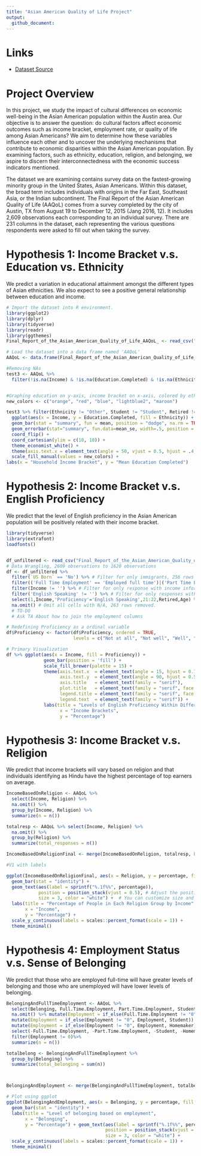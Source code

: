 ```yaml
---
title: "Asian American Quality of Life Project"
output:
  github_document:
---
```


# Links

- [Dataset Source](https://data.austintexas.gov/dataset/Final-Report-of-the-Asian-American-Quality-of-Life/hc5t-p62z)

# Project Overview
In this project, we study the impact of cultural differences on economic well-being in the Asian American population within the Austin area. Our objective is to answer the question: do cultural factors affect economic outcomes such as income bracket, employment rate, or quality of life among Asian Americans? We aim to determine how these variables influence each other and to uncover the underlying mechanisms that contribute to economic disparities within the Asian American population. By examining factors, such as ethnicity, education, religion, and belonging, we aspire to discern their interconnectedness with the economic success indicators mentioned. 

The dataset we are examining contains survey data on the fastest-growing minority group in the United States, Asian Americans. Within this dataset, the broad term includes individuals with origins in the Far East, Southeast Asia, or the Indian subcontinent. The Final Report of the Asian American Quality of Life (AAQoL) comes from a survey completed by the city of Austin, TX from August 19 to December 12, 2015 (Jang 2016, 12). It includes 2,609 observations each corresponding to an individual survey. There are 231 columns in the dataset, each representing the various questions respondents were asked to fill out when taking the survey.


# Hypothesis 1: Income Bracket v.s. Education vs. Ethnicity

We predict a variation in educational attainment amongst the different types of Asian ethnicities. We also expect to see a positive general relationship between education and income.

```r
# Import the dataset into R environment.
library(ggplot2)
library(dplyr)
library(tidyverse)
library(readr)
library(ggthemes)
Final_Report_of_the_Asian_American_Quality_of_Life_AAQoL_ <- read_csv("Final_Report_of_the_Asian_American_Quality_of_Life__AAQoL_.csv")

# Load the dataset into a data frame named 'AAQoL'
AAQoL <- data.frame(Final_Report_of_the_Asian_American_Quality_of_Life_AAQoL_)

#Removing NAs
test3 <- AAQoL %>%
  filter(!is.na(Income) & !is.na(Education.Completed) & !is.na(Ethnicity))


#Graphing education on y-axis, income bracket on x-axis, colored by ethnicity.
new_colors <- c("orange", "red", "blue", "lightblue2", "maroon")

test3 %>% filter(Ethnicity != "Other", Student != "Student", Retired != "Retired", Unemployed != "Unemployed") %>%
  ggplot(aes(x = Income, y = Education.Completed, fill = Ethnicity)) +
  geom_bar(stat = "summary", fun = mean, position = "dodge", na.rm = TRUE) +
  geom_errorbar(stat="summary", fun.data=mean_se, width=.5, position = position_dodge(width = 0.9))+
  coord_flip() +
  coord_cartesian(ylim = c(10, 18)) +
  theme_economist_white() +
  theme(axis.text.x = element_text(angle = 50, vjust = 0.5, hjust = .4, size = 9)) +
  scale_fill_manual(values = new_colors) +
labs(x = "Household Income Bracket", y = "Mean Education Completed")
```


# Hypothesis 2: Income Bracket v.s. English Proficiency 
We predict that the level of English proficiency in the Asian American population will be positively related with their income bracket.

```R

library(tidyverse)
library(extrafont)
loadfonts()


df_unfiltered <- read_csv("Final_Report_of_the_Asian_American_Quality_of_Life__AAQoL_.csv")
# Data Wrangling, 2609 observations to 1620 observations
df <- df_unfiltered %>%
  filter(`US Born` == 'No') %>% # Filter for only immigrants, 256 rows removed.
  filter(('Full Time Employment' == 'Employed full time')|('Part Time Employment' == 'Employed part time')|(Retired=='Retired')) %>%
  filter(Income != '') %>% # Filter for only response with income information, 167 rows removed
  filter('English Speaking' != '') %>% # Filter for only responses with proficiency information, 6 rows removed
  select(1,Income,'Proficiency'='English Speaking',21:22,Retired,Age) %>% # Select only relevant variables
  na.omit() # Omit all cells with N/A, 263 rows removed.
  # TO-DO
  # Ask TA About how to join the employment columns

# Redefining Proficiency as a ordinal variable
df$Proficiency <- factor(df$Proficiency, ordered = TRUE,
                         levels = c("Not at all", "Not well", "Well", "Very well"))

# Primary Visualization
df %>% ggplot(aes(x = Income, fill = Proficiency)) +
              geom_bar(position = 'fill') +
              scale_fill_brewer(palette = 15) +
              theme(axis.text.x  = element_text(angle = 15, hjust = 0.7, size = 8, family = 'serif'),
                    axis.text.y  = element_text(angle = 90, hjust = 0.5, family = "serif"),
                    axis.title   = element_text(family = "serif"),
                    plot.title   = element_text(family = "serif", face = "bold"),
                    legend.title = element_text(family = "serif", face = "bold"),
                    legend.text  = element_text(family = "serif")) +
              labs(title = "Levels of English Proficiency Within Different Income Brackets",
                    x = "Income Brackets",
                    y = "Percentage")


```

# Hypothesis 3: Income Bracket v.s. Religion
We predict that income brackets will vary based on religion and that individuals identifying as Hindu have the highest percentage of top earners on average. 

```r
IncomeBasedOnReligion <- AAQoL %>% 
  select(Income, Religion) %>% 
  na.omit() %>% 
  group_by(Income, Religion) %>% 
  summarize(n = n())

totalresp <- AAQoL %>% select(Income, Religion) %>% 
  na.omit() %>%
  group_by(Religion) %>%
  summarize(total_responses = n())

IncomeBasedOnReligionFinal <- merge(IncomeBasedOnReligion, totalresp, by = "Religion") %>% mutate(percentage = n / total_responses * 100)

#V1 with labels

ggplot(IncomeBasedOnReligionFinal, aes(x = Religion, y = percentage, fill = Income)) +
  geom_bar(stat = "identity") +
  geom_text(aes(label = sprintf("%.1f%%", percentage)),
            position = position_stack(vjust = 0.5), # Adjust the position of labels
            size = 3, color = "white") +  # You can customize size and color of the labels
  labs(title = "Percentage of People in Each Religion Group by Income",
       x = "Income",
       y = "Percentage") +
  scale_y_continuous(labels = scales::percent_format(scale = 1)) +
  theme_minimal()

```


# Hypothesis 4: Employment Status v.s. Sense of Belonging

We predict that those who are employed full-time will have greater levels of belonging and those who are unemployed will have lower levels of belonging.

```r
BelongingAndFullTimeEmployment <- AAQoL %>% 
  select(Belonging, Full.Time.Employment, Part.Time.Employment, Student, Homemaker) %>% 
  na.omit() %>% mutate(Employment = if_else(Full.Time.Employment != "0", Full.Time.Employment, Part.Time.Employment)) %>% 
  mutate(Employment = if_else(Employment != "0", Employment, Student))  %>%
  mutate(Employment = if_else(Employment != "0", Employment, Homemaker)) %>%
  select(-Full.Time.Employment, -Part.Time.Employment, -Student, -Homemaker) %>% group_by(Belonging, Employment) %>%
  filter(Employment != 0)%>% 
  summarize(n = n())

totalbelong <- BelongingAndFullTimeEmployment %>%
  group_by(Belonging) %>%
  summarize(total_belonging = sum(n))



BelongingAndEmployment <- merge(BelongingAndFullTimeEmployment, totalbelong, by = "Belonging") %>% mutate(percentage = n / total_belonging * 100)

# Plot using ggplot
ggplot(BelongingAndEmployment, aes(x = Belonging, y = percentage, fill = Employment)) +
  geom_bar(stat = "identity") +
  labs(title = "Level of belonging based on employment",
       x = "Belonging",
       y = "Percentage") + geom_text(aes(label = sprintf("%.1f%%", percentage)),
                                     position = position_stack(vjust = 0.5), # Adjust the position of labels
                                     size = 3, color = "white") + 
  scale_y_continuous(labels = scales::percent_format(scale = 1)) +
  theme_minimal()
```


